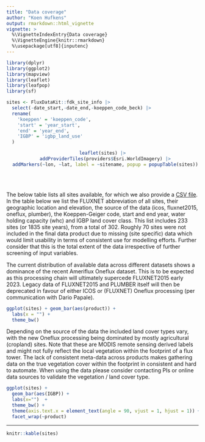 ```yaml
---
title: "Data coverage"
author: "Koen Hufkens"
output: rmarkdown::html_vignette
vignette: >
  %\VignetteIndexEntry{Data coverage}
  %\VignetteEngine{knitr::rmarkdown}
  %\usepackage[utf8]{inputenc}
---
```


```r
library(dplyr)
library(ggplot2)
library(mapview)
library(leaflet)
library(leafpop)
library(sf)

sites <- FluxDataKit::fdk_site_info |>
  select(-date_start,-date_end,-koeppen_code_beck) |>
  rename(
    'koeppen' = 'koeppen_code',
    'start' = 'year_start',
    'end' = 'year_end',
    'IGBP' = 'igbp_land_use'
  )

```

<center>
```r
leaflet(sites) |>
  addProviderTiles(providers$Esri.WorldImagery) |>
  addMarkers(~lon, ~lat, label = ~sitename, popup = popupTable(sites))
```
</center>
<br><br>

The below table lists all sites available, for which we also provide a [CSV file](https://github.com/geco-bern/flux_data_kit/raw/main/data/flux_data_kit_site-info.csv). In the table below we list the FLUXNET abbreviation of all sites, their geographic location and elevation, the source of the data (icos, fluxnet2015, oneflux, plumber), the Koeppen-Geiger code, start and end year, water holding capacity (whc) and IGBP land cover class. This list includes 233 sites (or 1835 site years), from a total of 302. Roughly 70 sites were not included in the final data product due to missing (site specific) data which would limit usability in terms of consistent use for modelling efforts. Further consider that this is the total extent of the data irrespective of further screening of input variables.

The current distribution of available data across different datasets shows a dominance of the recent Ameriflux Oneflux dataset. This is to be expected as this processing chain will ultimately supercede FLUXNET2015 early 2023. Legacy data of FLUXNET2015 and PLUMBER itself will then be deprecated in favour of either ICOS or (FLUXNET) Oneflux processing (per communication with Dario Papale). 

```r
ggplot(sites) + geom_bar(aes(product)) +
  labs(x = "") +
  theme_bw()
```

Depending on the source of the data the included land cover types vary, with the new Oneflux processing being dominated by mostly agricultural (cropland) sites. Note that these are MODIS remote sensing derived labels and might not fully reflect the local vegetation within the footprint of a flux tower. The lack of consistent meta-data across products makes gathering data on the true vegetation cover within the footprint in consistent and hard to automate. When using the data please consider contacting PIs or online data sources to validate the vegetation / land cover type.

```r
ggplot(sites) +
  geom_bar(aes(IGBP)) +
  labs(x="")  +
  theme_bw() +
  theme(axis.text.x = element_text(angle = 90, vjust = 1, hjust = 1)) +
  facet_wrap(~product)
```

---

```r
knitr::kable(sites)
```
